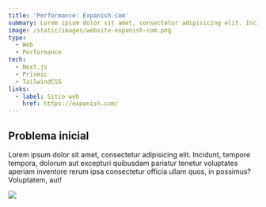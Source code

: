 ```yaml
---
title: 'Performance: Expanish.com'
summary: Lorem ipsum dolor sit amet, consectetur adipisicing elit. Incidunt, tempore tempora, dolorum aut excepturi quibusdam pariatur tenetur voluptates aperiam inventore rerum ipsa consectetur officia ullam quos, in possimus? Voluptatem, aut!
image: /static/images/website-expanish-com.png
type:
  - Web
  - Performance
tech:
  - Next.js
  - Prismic
  - TailwindCSS
links:
  - label: Sitio web
    href: https://expanish.com/
---
```


## Problema inicial
Lorem ipsum dolor sit amet, consectetur adipisicing elit. Incidunt, tempore tempora, dolorum aut excepturi quibusdam pariatur tenetur voluptates aperiam inventore rerum ipsa consectetur officia ullam quos, in possimus? Voluptatem, aut!

<Image width={976} height={580} src="/static/images/expanish-performance-homepage.png" caption="Prueba de rendimiento inicial" />